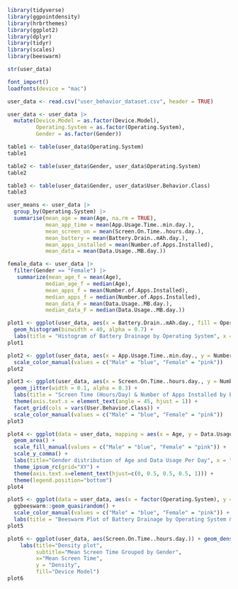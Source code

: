 
```r
library(tidyverse)
library(ggpointdensity)
library(hrbrthemes)
library(ggplot2)
library(dplyr)
library(tidyr)
library(scales)
library(beeswarm)
```

```r
str(user_data)
```

```r
font_import() 
loadfonts(device = "mac")
```

```r
user_data <- read.csv("user_behavior_dataset.csv", header = TRUE)
```

```r
user_data <- user_data |>
  mutate(Device.Model = as.factor(Device.Model),
         Operating.System = as.factor(Operating.System),
         Gender = as.factor(Gender))
```

```r
table1 <- table(user_data$Operating.System)
table1
```

```r
table2 <- table(user_data$Gender, user_data$Operating.System)
table2
```
```r
table3 <- table(user_data$Gender, user_data$User.Behavior.Class)
table3
```

```r
user_means <- user_data |>
  group_by(Operating.System) |>
  summarise(mean_age = mean(Age, na.rm = TRUE),
            mean_app_time = mean(App.Usage.Time..min.day.),
            mean_screen_on = mean(Screen.On.Time..hours.day.),
            mean_battery = mean(Battery.Drain..mAh.day.),
            mean_apps_installed = mean(Number.of.Apps.Installed),
            mean_data = mean(Data.Usage..MB.day.))
```

```r
female_data <- user_data |>
  filter(Gender == "Female") |>
   summarize(mean_age_f = mean(Age),
            median_age_f = median(Age),
            mean_apps_f = mean(Number.of.Apps.Installed),
            median_apps_f = median(Number.of.Apps.Installed),
            mean_data_F = mean(Data.Usage..MB.day.),
            median_data_F = median(Data.Usage..MB.day.))
```

```r
plot1 <- ggplot(user_data, aes(x = Battery.Drain..mAh.day., fill = Operating.System)) + 
  geom_histogram(binwidth = 40, alpha = 0.7) +
  labs(title = "Histogram of Battery Drainage by Operating System", x = "Battery Drainage", fill = "Operating System")
plot1                  
```

```r
plot2 <- ggplot(user_data, aes(x = App.Usage.Time..min.day., y = Number.of.Apps.Installed, color = Gender)) + geom_point() + geom_jitter(width = 0.1, alpha = 0.3) + labs(title = "Scatterplot of App Usage Time and Number of Apps by Gender", x = "App Usage (min/day)", y = "Number of Apps") +
  scale_color_manual(values = c("Male" = "blue", "Female" = "pink")) 
plot2
```

```r
plot3 <- ggplot(user_data, aes(x = Screen.On.Time..hours.day., y = Number.of.Apps.Installed, color = Gender)) + 
  geom_jitter(width = 0.1, alpha = 0.3) + 
  labs(title = "Screen Time (Hours/Day) & Number of Apps Installed by Behavior Class & Gender", x = "Screen Time", y = "Number of Apps") +
  theme(axis.text.x = element_text(angle = 45, hjust = 1)) +
  facet_grid(cols = vars(User.Behavior.Class)) +
  scale_color_manual(values = c("Male" = "blue", "Female" = "pink")) 
plot3
```
```r
plot4 <- ggplot(data = user_data, mapping = aes(x = Age, y = Data.Usage..MB.day., fill = Gender)) +
  geom_area() + 
  scale_fill_manual(values = c("Male" = "blue", "Female" = "pink")) +
  scale_y_comma() +
  labs(title="Gender distribution of Age and Data Usage Per Day", x = "Age", y = "Data Usage (MB/Day)") +
  theme_ipsum_rc(grid="XY") +
  theme(axis.text.x=element_text(hjust=c(0, 0.5, 0.5, 0.5, 1))) +
  theme(legend.position="bottom")
plot4
```



```r
plot5 <- ggplot(data = user_data, aes(x = factor(Operating.System), y = Battery.Drain..mAh.day., color=factor(Gender))) + 
  ggbeeswarm::geom_quasirandom() +
  scale_color_manual(values = c("Male" = "blue", "Female" = "pink")) +
  labs(title = "Beeswarm Plot of Battery Drainage by Operating System & Gender", x = "Operating System", y = "Battery Drainage")
plot5
```

```r
plot6 <- ggplot(user_data, aes(Screen.On.Time..hours.day.)) + geom_density(aes(fill=factor(Device.Model)), alpha=0.8) + 
    labs(title="Density plot", 
         subtitle="Mean Screen Time Grouped by Gender",
         x="Mean Screen Time",
         y = "Density",
         fill="Device Model")
plot6
```


